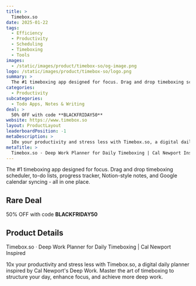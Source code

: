 ```yaml
---
title: >
  Timebox.so
date: 2025-01-22
tags:
  - Efficiency
  - Productivity
  - Scheduling
  - Timeboxing
  - Tools
images:
  - /static/images/product/timebox-so/og-image.png
logo: /static/images/product/timebox-so/logo.png
summary: >
  The #1 timeboxing app designed for focus. Drag and drop timeboxing scheduler, to-do lists, progress tracker, Notion-style notes, and Google calendar syncing - all in one place.
categories:
  - Productivity
subcategories:
  - Todo Apps, Notes & Writing
deal: >
  50% OFF with code **BLACKFRIDAY50**
website: https://www.timebox.so
layout: ProductLayout
leaderboardPosition: -1
metaDescription: >
  10x your productivity and stress less with Timebox.so, a digital daily planner inspired by Cal Newport's Deep Work. Master the art of timeboxing to structure your day, enhance focus, and achieve more deep work.
metaTitle: >
  Timebox.so · Deep Work Planner for Daily Timeboxing | Cal Newport Inspired
---
```

The #1 timeboxing app designed for focus. Drag and drop timeboxing scheduler, to-do lists, progress tracker, Notion-style notes, and Google calendar syncing - all in one place.

## Rare Deal

50% OFF with code **BLACKFRIDAY50**

## Product Details

Timebox.so · Deep Work Planner for Daily Timeboxing | Cal Newport Inspired

10x your productivity and stress less with Timebox.so, a digital daily planner inspired by Cal Newport's Deep Work. Master the art of timeboxing to structure your day, enhance focus, and achieve more deep work.
